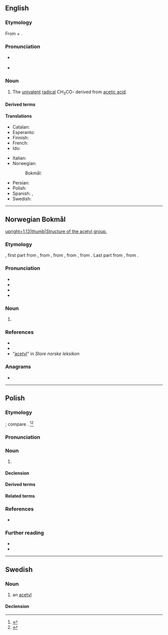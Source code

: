 {{also|acétyl}}
==English==

===Etymology===
From {{der|en|la|acētum|t=vinegar}} + {{der|en|grc|ὕλη|t=substance}}.

===Pronunciation===
* {{a|UK}} {{IPA|en|/əˈsiːtaɪl/|/əˈsiːtɪl/}}
* {{a|US}} {{IPA|en|/ˈæsətɪl/|/əˈsiːtɪl/}}

===Noun===
{{en-noun}}

# {{lb|en|organic chemistry}} The [[univalent]] [[radical]] CH<sub>3</sub>CO- derived from [[acetic acid]].

====Derived terms====
{{der4|en|acetyl chloride|acetylase|acetylate|acetylcholine|acetylcholinesterase|acetylene|acetylic|acetylide|acetylsalicylate|acetyl CoA|acetyl-CoA carboxylase|acetyl-CoA synthetase|acetyl coenzyme A|acetylamine
|acetylbenzoate
|acetylbenzoic
|acetylbiuret
|acetylcarbazole
|acetylcellulose
|acetylcyanide
|acetylenediurein
|acetylfluoride
|acetyliodide
|acetylperoxide
|acetylphenol
|acetylphenylhydrazine
|acetylrosaniline
|acetylsalol
|acetylthymol
|acetyltropeine
|acetylurea
|acetylxylan
|N-acetyl-p-aminophenol
}}

====Translations====
{{trans-top|univalent radical}}
* Catalan: {{t+|ca|acetil|m}}
* Esperanto: {{t+|eo|acetilo}}
* Finnish: {{t|fi|asetyyli}}
* French: {{t|fr|acétyl|m}}
* Ido: {{t+|io|acetilo}}
{{trans-mid}}
* Italian: {{t+|it|acetile|m}}
* Norwegian:
*: Bokmål: {{t+|nb|acetyl|n}}
* Persian: {{t+|fa|استیل}}
* Polish: {{t+|pl|acetyl|m}}
* Spanish: {{t+|es|acetilo|m}}, {{t|es|acetil|m}}
* Swedish: {{t+|sv|acetyl|c}}
{{trans-bottom}}

----

==Norwegian Bokmål==
{{wp|lang=nb}}
[[Image:Acetyl group.svg|upright=1.13|thumb|Structure of the acetyl group.]]

===Etymology===
{{root|nb|ine-pro|*h₂eḱ-}}
{{af|nb|acet-|-yl}}, first part from {{der|nb|la|acētum||vinegar}}, from {{m|la|aceō||I am sour}}, from {{der|nb|itc-pro|*akēō||be sharp-tasting, be sour}}, from {{der|nb|ine-pro||*h₂eḱ-éh₁-ye-ti}}, from {{m|ine-pro|*h₂eḱ-||sharp}}. Last part from {{der|nb|grc|ὕλη||wood, forest; material, matter}}, from {{der|nb|ine-pro|*swel-, *sel-||firewood, wood, beam}}.

===Pronunciation===
* {{IPA|nb|/asɛˈtyːl/}}
* {{audio|nb|nb-acetyl.ogg|Audio}}
* {{rhymes|nb|yːl}}
* {{hyph|nb|a|ce|tyl}}

===Noun===
{{nb-noun-n1}}

# {{lb|nb|organic chemistry}} {{l|en|acetyl}} {{q|the [[univalent]] [[radical]] CH<sub>3</sub>CO- derived from [[acetic acid]]}}

===References===
* {{R:The Bokmål Dictionary}}
* {{R:NAOB}}
* “[http://www.snl.no/acetyl acetyl]” in ''Store norske leksikon''

===Anagrams===
* {{anagrams|nb|acylet}}

{{c|nb|Chemistry}}

----

==Polish==
{{wp|lang=pl}}

===Etymology===
{{intnat|pl}}; compare {{cog|en|acetyl}}. {{etydate|1840}}<ref>{{cite-book
|author=Seweryn Zdzitowiecki
|title=Rys chemii organicznéj i jej zastosowań : podług dzieła Koehlera Die Chemie in technischer Beziehung
|url=https://polona.pl/item/rys-chemii-organicznej-i-jej-zastosowan-podlug-dziela-koehlera-die-chemie-in,OTI4OTAzNDI/17/#info:search:acetyl
|year=1840
|page=14}}</ref><ref>{{R:pl:NFJP}}</ref>

===Pronunciation===
{{pl-p|a=LL-Q809 (pol)-Olaf-acetyl.wav}}

===Noun===
{{pl-noun|m-in}}

# {{lb|pl|organic chemistry}} {{l|en|acetyl}}
#: {{coi|pl|chlorek '''acetylu'''|'''acetyl''' chloride}}

====Declension====
{{pl-decl-noun-m-in}}

====Derived terms====
{{col3|pl|title=noun|acetylobenzen}}

====Related terms====
{{col3|pl|title=nouns|acetylacja|acetylowanie}}

===References===
<references/>
* {{R:pl:NKJP}}

===Further reading===
* {{R:pl:WSJP}}
* {{R:pl:PWN}}

----

==Swedish==

===Noun===
{{sv-noun|c}}

# an [[#English|acetyl]]

====Declension====
{{sv-infl-noun-c-er}}
